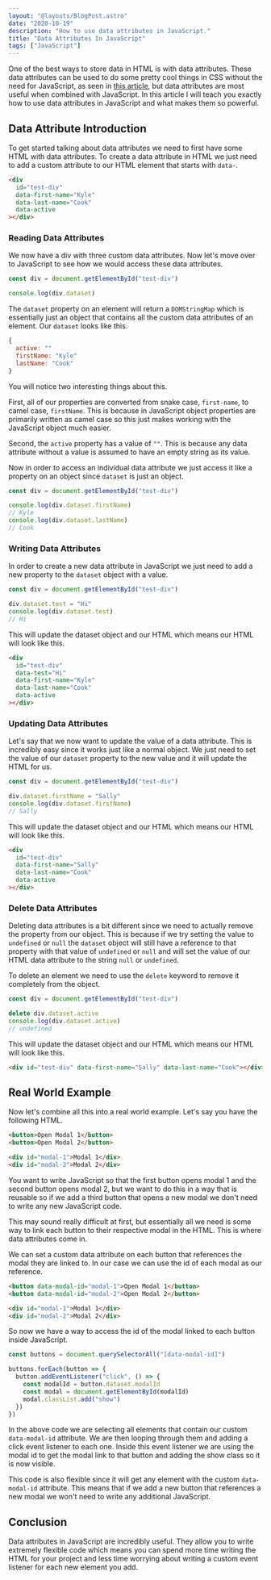 ```yaml
---
layout: "@layouts/BlogPost.astro"
date: "2020-10-19"
description: "How to use data attributes in JavaScript."
title: "Data Attributes In JavaScript"
tags: ["JavaScript"]
---
```


One of the best ways to store data in HTML is with data attributes. These data attributes can be used to do some pretty cool things in CSS without the need for JavaScript, as seen in [this article](/2019-10/use-data-attributes-in-css), but data attributes are most useful when combined with JavaScript. In this article I will teach you exactly how to use data attributes in JavaScript and what makes them so powerful.

## Data Attribute Introduction

To get started talking about data attributes we need to first have some HTML with data attributes. To create a data attribute in HTML we just need to add a custom attribute to our HTML element that starts with `data-`.

```html
<div
  id="test-div"
  data-first-name="Kyle"
  data-last-name="Cook"
  data-active
></div>
```

### Reading Data Attributes

We now have a div with three custom data attributes. Now let's move over to JavaScript to see how we would access these data attributes.

```js
const div = document.getElementById("test-div")

console.log(div.dataset)
```

The `dataset` property on an element will return a `DOMStringMap` which is essentially just an object that contains all the custom data attributes of an element. Our `dataset` looks like this.

```js
{
  active: ""
  firstName: "Kyle"
  lastName: "Cook"
}
```

You will notice two interesting things about this.

First, all of our properties are converted from snake case, `first-name`, to camel case, `firstName`. This is because in JavaScript object properties are primarily written as camel case so this just makes working with the JavaScript object much easier.

Second, the `active` property has a value of `""`. This is because any data attribute without a value is assumed to have an empty string as its value.

Now in order to access an individual data attribute we just access it like a property on an object since `dataset` is just an object.

```js
const div = document.getElementById("test-div")

console.log(div.dataset.firstName)
// Kyle
console.log(div.dataset.lastName)
// Cook
```

### Writing Data Attributes

In order to create a new data attribute in JavaScript we just need to add a new property to the `dataset` object with a value.

```js
const div = document.getElementById("test-div")

div.dataset.test = "Hi"
console.log(div.dataset.test)
// Hi
```

This will update the dataset object and our HTML which means our HTML will look like this.

```html
<div
  id="test-div"
  data-test="Hi"
  data-first-name="Kyle"
  data-last-name="Cook"
  data-active
></div>
```

### Updating Data Attributes

Let's say that we now want to update the value of a data attribute. This is incredibly easy since it works just like a normal object. We just need to set the value of our `dataset` property to the new value and it will update the HTML for us.

```js
const div = document.getElementById("test-div")

div.dataset.firstName = "Sally"
console.log(div.dataset.firstName)
// Sally
```

This will update the dataset object and our HTML which means our HTML will look like this.

```html
<div
  id="test-div"
  data-first-name="Sally"
  data-last-name="Cook"
  data-active
></div>
```

### Delete Data Attributes

Deleting data attributes is a bit different since we need to actually remove the property from our object. This is because if we try setting the value to `undefined` or `null` the `dataset` object will still have a reference to that property with that value of `undefined` or `null` and will set the value of our HTML data attribute to the string `null` or `undefined`.

To delete an element we need to use the `delete` keyword to remove it completely from the object.

```js
const div = document.getElementById("test-div")

delete div.dataset.active
console.log(div.dataset.active)
// undefined
```

This will update the dataset object and our HTML which means our HTML will look like this.

```html
<div id="test-div" data-first-name="Sally" data-last-name="Cook"></div>
```

## Real World Example

Now let's combine all this into a real world example. Let's say you have the following HTML.

```html
<button>Open Modal 1</button>
<button>Open Modal 2</button>

<div id="modal-1">Modal 1</div>
<div id="modal-2">Modal 2</div>
```

You want to write JavaScript so that the first button opens modal 1 and the second button opens modal 2, but we want to do this in a way that is reusable so if we add a third button that opens a new modal we don't need to write any new JavaScript code.

This may sound really difficult at first, but essentially all we need is some way to link each button to their respective modal in the HTML. This is where data attributes come in.

We can set a custom data attribute on each button that references the modal they are linked to. In our case we can use the id of each modal as our reference.

```html
<button data-modal-id="modal-1">Open Modal 1</button>
<button data-modal-id="modal-2">Open Modal 2</button>

<div id="modal-1">Modal 1</div>
<div id="modal-2">Modal 2</div>
```

So now we have a way to access the id of the modal linked to each button inside JavaScript.

```js
const buttons = document.querySelectorAll("[data-modal-id]")

buttons.forEach(button => {
  button.addEventListener("click", () => {
    const modalId = button.dataset.modalId
    const modal = document.getElementById(modalId)
    modal.classList.add("show")
  })
})
```

In the above code we are selecting all elements that contain our custom `data-modal-id` attribute. We are then looping through them and adding a click event listener to each one. Inside this event listener we are using the modal id to get the modal link to that button and adding the show class so it is now visible.

This code is also flexible since it will get any element with the custom `data-modal-id` attribute. This means that if we add a new button that references a new modal we won't need to write any additional JavaScript.

## Conclusion

Data attributes in JavaScript are incredibly useful. They allow you to write extremely flexible code which means you can spend more time writing the HTML for your project and less time worrying about writing a custom event listener for each new element you add.
